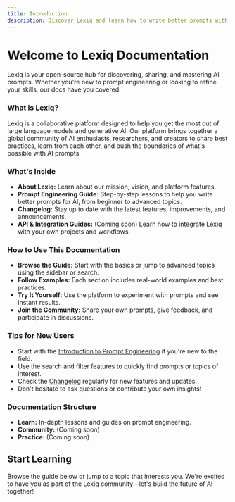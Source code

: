```yaml
---
title: Introduction
description: Discover Lexiq and learn how to write better prompts with our comprehensive guide.
---
```


# Welcome to Lexiq Documentation

Lexiq is your open-source hub for discovering, sharing, and mastering AI prompts. Whether you're new to prompt engineering or looking to refine your skills, our docs have you covered.

### What is Lexiq?

Lexiq is a collaborative platform designed to help you get the most out of large language models and generative AI. Our platform brings together a global community of AI enthusiasts, researchers, and creators to share best practices, learn from each other, and push the boundaries of what's possible with AI prompts.

### What's Inside

- **About Lexiq:** Learn about our mission, vision, and platform features.
- **Prompt Engineering Guide:** Step-by-step lessons to help you write better prompts for AI, from beginner to advanced topics.
- **Changelog:** Stay up to date with the latest features, improvements, and announcements.
- **API & Integration Guides:** (Coming soon) Learn how to integrate Lexiq with your own projects and workflows.

### How to Use This Documentation

- **Browse the Guide:** Start with the basics or jump to advanced topics using the sidebar or search.
- **Follow Examples:** Each section includes real-world examples and best practices.
- **Try It Yourself:** Use the platform to experiment with prompts and see instant results.
- **Join the Community:** Share your own prompts, give feedback, and participate in discussions.

### Tips for New Users

- Start with the [Introduction to Prompt Engineering](../learn/01-introduction) if you're new to the field.
- Use the search and filter features to quickly find prompts or topics of interest.
- Check the [Changelog](./changelog) regularly for new features and updates.
- Don't hesitate to ask questions or contribute your own insights!

### Documentation Structure

- **Learn:** In-depth lessons and guides on prompt engineering.
- **Community:** (Coming soon) 
- **Practice:** (Coming soon)

## Start Learning

Browse the guide below or jump to a topic that interests you. We're excited to have you as part of the Lexiq community—let's build the future of AI together!
